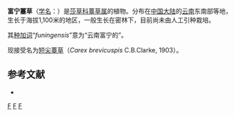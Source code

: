 {{Speciesbox
| genus = Carex
| species = funingensis
| authority = Tang et F.T.Wang ex S. Y. Liang, 1998
}}

'''富宁薹草'''（[[学名|学名]]：{{lang|la|''Carex funingensis''}}）是[[莎草科|莎草科]][[薹草属|薹草属]]的植物。分布在[[中国大陆|中国大陆]]的[[云南|云南]]东南部等地，生长于海拔1,100米的地区，一般生长在密林下，目前尚未由人工引种栽培。

其[[种加词|种加词]]“''funingensis''”意为“云南富宁的”。

现接受名为[[短尖薹草|短尖薹草]]（''Carex brevicuspis'' C.B.Clarke, 1903）。

== 参考文献 ==
<div class="references-small">
* {{cite web| url =http://www.bioinfo.cn/db05/KmzwSpecies.php?action=view&id=25026| title =富宁薹草| work =《中国高等植物数据库全库》| publisher =中国科学院微生物研究所| author =昆明植物研究所| accessdate =2009-02-25| deadurl =yes| archiveurl =https://web.archive.org/web/20160305023326/http://www.bioinfo.cn/db05/KmzwSpecies.php?action=view&id=25026| archivedate =2016-03-05}}
</div>
{{Taxonbar|from=Q10954103}}

[[Category:薹草属|F]]
[[Category:云南植物|F]]
[[Category:1998年描述的植物|F]]


{{Carex-stub}}